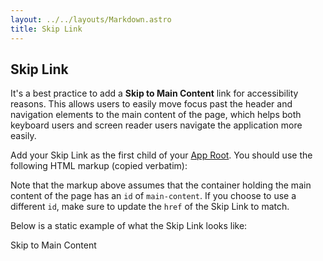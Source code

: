 ```yaml
---
layout: ../../layouts/Markdown.astro
title: Skip Link
---
```


## Skip Link

It's a best practice to add a **Skip to Main Content** link for accessibility reasons. This allows users to easily move focus past the header and navigation elements to the main content of the page, which helps both keyboard users and screen reader users navigate the application more easily.

Add your Skip Link as the first child of your [App Root](/components/app#app-root). You should use the following HTML markup (copied verbatim):

<CodeBlock
  language="html"
  code='<a class="skip-link" href="#main-content">Skip to Main Content</a>'
/>

Note that the markup above assumes that the container holding the main content of the page has an `id` of `main-content`. If you choose to use a different `id`, make sure to update the `href` of the Skip Link to match.

Below is a static example of what the Skip Link looks like:

<span class="skip-link static">Skip to Main Content</span>
